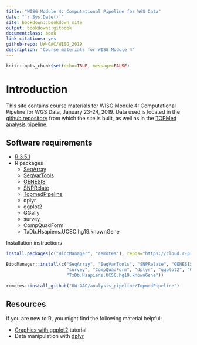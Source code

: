 ```yaml
---
title: "WISG Module 4: Computational Pipeline for WGS Data"
date: "`r Sys.Date()`"
site: bookdown::bookdown_site
output: bookdown::gitbook
documentclass: book
link-citations: yes
github-repo: UW-GAC/WISG_2019
description: "Course materials for WISG Module 4"
---
```


```r
knitr::opts_chunk$set(echo=TRUE, message=FALSE)
```

# Introduction

This site contains course materials for WISG Module 4: Computational Pipeline for WGS Data, January 23-24, 2019.
Data used is located in the [github repository](https://github.com/UW-GAC/WISG_2019) from which the site is built, as well as in the [TOPMed analysis pipeline](https://github.com/UW-GAC/analysis_pipeline).

## Software requirements

- [R 3.5.1](https://cran.r-project.org/)
- R packages
    - [SeqArray](http://bioconductor.org/packages/release/bioc/html/SeqArray.html)
    - [SeqVarTools](http://bioconductor.org/packages/release/bioc/html/SeqVarTools.html)
    - [GENESIS](http://bioconductor.org/packages/release/bioc/html/GENESIS.html)
    - [SNPRelate](http://bioconductor.org/packages/release/bioc/html/SNPRelate.html)
    - [TopmedPipeline](https://github.com/UW-GAC/analysis_pipeline/tree/master/TopmedPipeline)
    - dplyr
    - ggplot2
    - GGally
    - survey
    - CompQuadForm
    - TxDb.Hsapiens.UCSC.hg19.knownGene
    
Installation instructions

```r
install.packages(c("BiocManager", "remotes"), repos="https://cloud.r-project.org")

BiocManager::install(c("SeqArray", "SeqVarTools", "SNPRelate", "GENESIS", 
                       "survey", "CompQuadForm", "dplyr", "ggplot2", "GGally",
                       "TxDb.Hsapiens.UCSC.hg19.knownGene"))

remotes::install_github("UW-GAC/analysis_pipeline/TopmedPipeline")
```

## Resources

If you are new to R, you might find the following material helpful:

- [Graphics with ggplot2](http://tutorials.iq.harvard.edu/R/Rgraphics/Rgraphics.html) tutorial
- Data manipulation with [dplyr](http://dplyr.tidyverse.org/)
